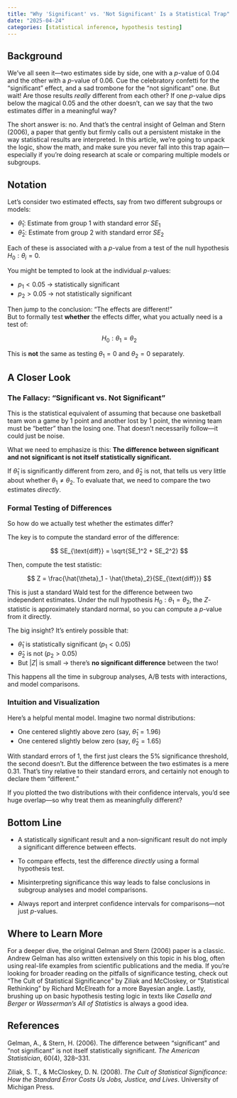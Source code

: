 ```yaml
---
title: "Why 'Significant' vs. 'Not Significant' Is a Statistical Trap"
date: "2025-04-24"
categories: [statistical inference, hypothesis testing]
---
```


## Background

We’ve all seen it—two estimates side by side, one with a $p$-value of 0.04 and the other with a $p$-value of 0.06. Cue the celebratory confetti for the “significant” effect, and a sad trombone for the “not significant” one. But wait! Are those results *really* different from each other? If one $p$-value dips below the magical 0.05 and the other doesn't, can we say that the two estimates differ in a meaningful way?

The short answer is: no. And that’s the central insight of Gelman and Stern (2006), a paper that gently but firmly calls out a persistent mistake in the way statistical results are interpreted. In this article, we’re going to unpack the logic, show the math, and make sure you never fall into this trap again—especially if you’re doing research at scale or comparing multiple models or subgroups.

## Notation

Let’s consider two estimated effects, say from two different subgroups or models:

- $\hat{\theta}_1$: Estimate from group 1 with standard error $SE_1$
- $\hat{\theta}_2$: Estimate from group 2 with standard error $SE_2$

Each of these is associated with a $p$-value from a test of the null hypothesis $H_0: \theta_i = 0$.

You might be tempted to look at the individual $p$-values:

- $p_1 < 0.05$ → statistically significant
- $p_2 > 0.05$ → not statistically significant

Then jump to the conclusion: “The effects are different!”  
But to formally test **whether** the effects differ, what you actually need is a test of:

$$
H_0: \theta_1 = \theta_2
$$

This is **not** the same as testing $\theta_1 = 0$ and $\theta_2 = 0$ separately.

## A Closer Look

### The Fallacy: "Significant vs. Not Significant"

This is the statistical equivalent of assuming that because one basketball team won a game by 1 point and another lost by 1 point, the winning team must be “better” than the losing one. That doesn’t necessarily follow—it could just be noise.

What we need to emphasize is this: **The difference between significant and not significant is not itself statistically significant.**

If $\hat{\theta}_1$ is significantly different from zero, and $\hat{\theta}_2$ is not, that tells us very little about whether $\theta_1 \neq \theta_2$. To evaluate that, we need to compare the two estimates *directly*.

### Formal Testing of Differences

So how do we actually test whether the estimates differ?

The key is to compute the standard error of the difference:

$$
SE_{\text{diff}} = \sqrt{SE_1^2 + SE_2^2}
$$

Then, compute the test statistic:

$$
Z = \frac{\hat{\theta}_1 - \hat{\theta}_2}{SE_{\text{diff}}}
$$

This is just a standard Wald test for the difference between two independent estimates. Under the null hypothesis $H_0: \theta_1 = \theta_2$, the $Z$-statistic is approximately standard normal, so you can compute a $p$-value from it directly.

The big insight? It’s entirely possible that:

- $\hat{\theta}_1$ is statistically significant ($p_1 < 0.05$)
- $\hat{\theta}_2$ is not ($p_2 > 0.05$)
- But $|Z|$ is small → there’s **no significant difference** between the two!

This happens all the time in subgroup analyses, A/B tests with interactions, and model comparisons.

### Intuition and Visualization

Here’s a helpful mental model. Imagine two normal distributions:

- One centered slightly above zero (say, $\hat{\theta}_1 = 1.96$)
- One centered slightly below zero (say, $\hat{\theta}_2 = 1.65$)

With standard errors of 1, the first just clears the 5% significance threshold, the second doesn’t. But the difference between the two estimates is a mere 0.31. That’s tiny relative to their standard errors, and certainly not enough to declare them “different.”

If you plotted the two distributions with their confidence intervals, you'd see huge overlap—so why treat them as meaningfully different?

## Bottom Line

- A statistically significant result and a non-significant result do not imply a significant difference between effects.

- To compare effects, test the difference *directly* using a formal hypothesis test.

- Misinterpreting significance this way leads to false conclusions in subgroup analyses and model comparisons.

- Always report and interpret confidence intervals for comparisons—not just $p$-values.

## Where to Learn More

For a deeper dive, the original Gelman and Stern (2006) paper is a classic. Andrew Gelman has also written extensively on this topic in his blog, often using real-life examples from scientific publications and the media. If you're looking for broader reading on the pitfalls of significance testing, check out "The Cult of Statistical Significance" by Ziliak and McCloskey, or "Statistical Rethinking" by Richard McElreath for a more Bayesian angle. Lastly, brushing up on basic hypothesis testing logic in texts like *Casella and Berger* or *Wasserman’s All of Statistics* is always a good idea.

## References

Gelman, A., & Stern, H. (2006). The difference between “significant” and “not significant” is not itself statistically significant. *The American Statistician*, 60(4), 328–331.  

Ziliak, S. T., & McCloskey, D. N. (2008). *The Cult of Statistical Significance: How the Standard Error Costs Us Jobs, Justice, and Lives*. University of Michigan Press.
